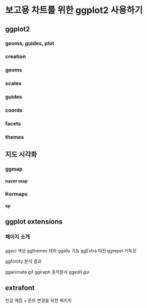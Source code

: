 # 보고용 차트를 위한 ggplot2 사용하기 {#ggplot}

## ggplot2

### geoms, guides, plot

### creation

### geoms

### scales

### guides

### coords

### facets

### themes

## 지도 시각화 {#map-vis}

### ggmap

#### naver map

### Kormaps

#### sp

## ggplot extensions

### 페이지 소개

### 
ggsci 색상
ggthemes 테마
ggally 기능
ggExtra 마진
ggrepel 가독성

ggfortify 분석 결과 

gganimate gif
ggiraph 동적문서
ggedit gui

## extrafont

한글 깨짐 + 폰트 변경을 위한 패키지
